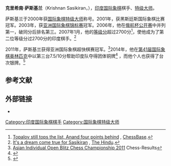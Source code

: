 {{Infobox chess player
|name = 克里希南·萨斯基兰
|image = KrishnanSasikiran12.jpg
|caption = 摄于2012年
|birthname = 
|country = {{IND}}
|birth_date = {{Birth date and age|1981|1|7|df=y}}
|birth_place = 
|death_date = 
|death_place = 
|title = [[国际象棋特级大师|特级大师]]
|worldchampion = 
|rating =  
|peakrating = 2720（2012年5月）
|FideID = 5004985
}}
'''克里希南·萨斯基兰'''（Krishnan Sasikiran，{{bd|1981年|1月7日}}），[[印度|印度]][[国际象棋|国际象棋]]棋手、[[国际象棋特级大师|特级大师]]。

萨斯基兰于2000年获[[国际象棋特级大师|国际象棋特级大师]]称号。2001年，获黑斯廷斯国际象棋比赛冠军。2003年，获[[亚洲国际象棋锦标赛|亚洲国际象棋锦标赛]]冠军。2006年，他在[[俄航杯公开赛|俄航杯公开赛]]中并列第一，破同分后排名第三。2007年1月，他的[[等级分|等级分]]超过2700分<ref name=CHESSBASE>[http://www.chessbase.com/newsdetail.asp?newsid=3582 Topalov still tops the list, Anand four points behind] {{Wayback|url=http://www.chessbase.com/newsdetail.asp?newsid=3582 |date=20121109055124 }}, [[ChessBase|ChessBase]].</ref>，使他成为了第二位等级分过2700分的印度棋手。<ref name=HINDU>[http://www.hindu.com/2007/01/01/stories/2007010109351800.htm It's a dream come true for Sasikiran] {{Wayback|url=http://www.hindu.com/2007/01/01/stories/2007010109351800.htm |date=20121022111841 }}, [[The_Hindu|The Hindu]].</ref>

2011年，萨斯基兰获得亚洲国际象棋超快棋赛冠军。<ref>[http://www.chess-results.com/tnr49564.aspx?lan=1&art=1&wi=821&turdet=YES Asian Individual Open Blitz Chess Championship 2011] {{Wayback|url=http://www.chess-results.com/tnr49564.aspx?lan=1&art=1&wi=821&turdet=YES |date=20180928152652 }} Chess-Results</ref>2014年，他在[[第41届国际象棋奥林匹克|第41届国际象棋奥林匹克]]中以第三台7.5/10分帮助印度队夺得团体铜牌<ref>{{cite web|author1=Niklesh Kumar Jain|title=Their proudest moment in Chess Olympiad history|url=http://en.chessbase.com/post/their-proudest-moment-in-chess-olympiad-history|publisher=ChessBase|accessdate=16 January 2016|date=2014-08-29|archive-date=2020-10-29|archive-url=https://web.archive.org/web/20201029060330/https://en.chessbase.com/post/their-proudest-moment-in-chess-olympiad-history|dead-url=no}}</ref> ，而他个人也获得了台次银牌。<ref name=fide>{{cite web|url=https://www.fide.com/component/content/article/1-fide-news/8195-41st-chess-olympiad-china-and-russia-claim-gold.html|title=41st Chess Olympiad: China and Russia claim gold!|publisher=FIDE|date=2014-08-15|accessdate=12 September 2015|archive-date=2015-06-26|archive-url=https://web.archive.org/web/20150626180934/https://www.fide.com/component/content/article/1-fide-news/8195-41st-chess-olympiad-china-and-russia-claim-gold.html|dead-url=no}}</ref>

== 参考文献 ==
{{reflist}}

== 外部链接 ==
*{{chessgames player|id=49247}}

{{start box}}
{{succession box 
|before= [[徐俊_(国际象棋棋手)|徐俊]] 
|title=  [[亚洲国际象棋锦标赛|亚洲国际象棋冠军]] 
|years=  2003年
|after=  [[章钟|章钟]]
}}
{{end box}}

[[Category:印度国际象棋棋手|Category:印度国际象棋棋手]]
[[Category:国际象棋特级大师|Category:国际象棋特级大师]]